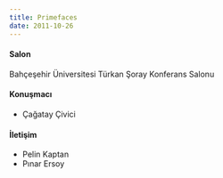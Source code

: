 ```yaml
---
title: Primefaces
date: 2011-10-26
---
```


#### Salon
Bahçeşehir Üniversitesi Türkan Şoray Konferans Salonu

#### Konuşmacı
- Çağatay Çivici

#### İletişim
- Pelin Kaptan
- Pınar Ersoy